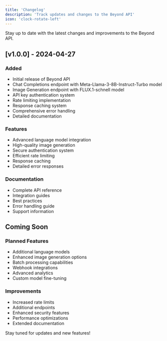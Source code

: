 ```yaml
---
title: 'Changelog'
description: 'Track updates and changes to the Beyond API'
icon: 'clock-rotate-left'
---
```


<Icon icon="list" iconType="solid" size={20} /> Stay up to date with the latest changes and improvements to the Beyond API.

## <Icon icon="tag" iconType="solid" size={20} /> [v1.0.0] - 2024-04-27

### <Icon icon="plus" iconType="solid" size={16} /> Added
- Initial release of Beyond API
- Chat Completions endpoint with Meta-Llama-3-8B-Instruct-Turbo model
- Image Generation endpoint with FLUX.1-schnell model
- API key authentication system
- Rate limiting implementation
- Response caching system
- Comprehensive error handling
- Detailed documentation

### <Icon icon="sparkles" iconType="solid" size={16} /> Features
- Advanced language model integration
- High-quality image generation
- Secure authentication system
- Efficient rate limiting
- Response caching
- Detailed error responses

### <Icon icon="book" iconType="solid" size={16} /> Documentation
- Complete API reference
- Integration guides
- Best practices
- Error handling guide
- Support information

## <Icon icon="rocket" iconType="solid" size={20} /> Coming Soon

### <Icon icon="stars" iconType="solid" size={16} /> Planned Features
- Additional language models
- Enhanced image generation options
- Batch processing capabilities
- Webhook integrations
- Advanced analytics
- Custom model fine-tuning

### <Icon icon="arrow-trend-up" iconType="solid" size={16} /> Improvements
- Increased rate limits
- Additional endpoints
- Enhanced security features
- Performance optimizations
- Extended documentation

Stay tuned for updates and new features! 
